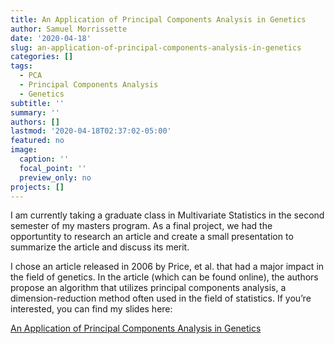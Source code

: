 ```yaml
---
title: An Application of Principal Components Analysis in Genetics
author: Samuel Morrissette
date: '2020-04-18'
slug: an-application-of-principal-components-analysis-in-genetics
categories: []
tags:
  - PCA
  - Principal Components Analysis
  - Genetics
subtitle: ''
summary: ''
authors: []
lastmod: '2020-04-18T02:37:02-05:00'
featured: no
image:
  caption: ''
  focal_point: ''
  preview_only: no
projects: []
---
```


I am currently taking a graduate class in Multivariate Statistics in the second semester of my masters program. As a final project, we had the opportuntity to research an article and create a small presentation to summarize the article and discuss its merit. 

I chose an article released in 2006 by Price, et al. that had a major impact in the field of genetics. In the article (which can be found online), the authors propose an algorithm that utilizes principal components analysis, a dimension-reduction method often used in the field of statistics. If you're interested, you can find my slides here:

[An Application of Principal Components Analysis in Genetics](http://samuelmorrissette.com/slides/pcagenetics.pdf)
